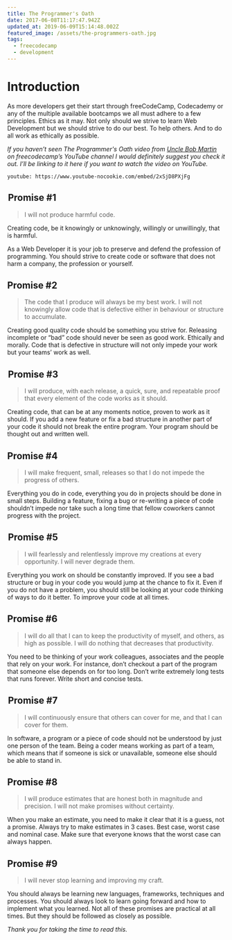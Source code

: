 ```yaml
---
title: The Programmer's Oath
date: 2017-06-08T11:17:47.942Z
updated_at: 2019-06-09T15:14:48.002Z
featured_image: /assets/the-programmers-oath.jpg
tags:
  - freecodecamp
  - development
---
```

# Introduction

As more developers get their start through freeCodeCamp, Codecademy or any of the multiple available bootcamps we all must adhere to a few principles. Ethics as it may. Not only should we strive to learn Web Development but we should strive to do our best. To help others. And to do all work as ethically as possible.

_If you haven’t seen The Programmer's Oath video from [Uncle Bob Martin](https://en.wikipedia.org/wiki/Robert_C._Martin) on freecodecamp’s YouTube channel I would definitely suggest you check it out. I’ll be linking to it here if you want to watch the video on YouTube._

`youtube: https://www.youtube-nocookie.com/embed/2xSjD8PXjFg` 

##  Promise #1

> I will not produce harmful code.

Creating code, be it knowingly or unknowingly, willingly or unwillingly, that is harmful.

As a Web Developer it is your job to preserve and defend the profession of programming. You should strive to create code or software that does not harm a company, the profession or yourself.

## Promise #2

> The code that I produce will always be my best work. I will not knowingly allow code that is defective either in behaviour or structure to accumulate.

Creating good quality code should be something you strive for. Releasing incomplete or “bad” code should never be seen as good work. Ethically and morally. Code that is defective in structure will not only impede your work but your teams’ work as well.

##  Promise #3

> I will produce, with each release, a quick, sure, and repeatable proof that every  element of the code works as it should.

Creating code, that can be at any moments notice, proven to work as it should. If you add a new feature or fix a bad structure in another part of your code it should not break the entire program. Your program should be thought out and written well.

## Promise #4

> I will make frequent, small, releases so that I do not impede the progress of others.

Everything you do in code, everything you do in projects should be done in small steps. Building a feature, fixing a bug or re-writing a piece of code shouldn’t impede nor take such a long time that fellow coworkers cannot progress with the project.

##  Promise #5

> I will fearlessly and relentlessly improve my creations at every opportunity. I will never degrade them.

Everything you work on should be constantly improved. If you see a bad structure or bug in your code you would jump at the chance to fix it. Even if you do not have a problem, you should still be looking at your code thinking of ways to do it better. To improve your code at all times.

## Promise #6
> I will do all that I can to keep the productivity of myself, and others, as high as  possible. I will do nothing that decreases that productivity.

You need to be thinking of your work colleagues, associates and the people that rely on your work. For instance, don’t checkout a part of the program that someone else depends on for too long. Don’t write extremely long tests that runs forever. Write short and concise tests.

##  Promise #7

> I will continuously ensure that others can cover for me, and that I can cover for them.

In software, a program or a piece of code should not be understood by just one person of the team. Being a coder means working as part of a team, which means that if someone is sick or unavailable, someone else should be able to stand in.

## Promise #8

> I will produce estimates that are honest both in magnitude and precision. I will not make promises without certainty.

When you make an estimate, you need to make it clear that it is a guess, not a promise. Always try to make estimates in 3 cases. Best case, worst case and nominal case. Make sure that everyone knows that the worst case can always happen.

## Promise #9

> I will never stop learning and improving my craft.

You should always be learning new languages, frameworks, techniques and processes. You should always look to learn going forward and how to implement what you learned. Not all of these promises are practical at all times. But they should be followed as closely as possible.

*Thank you for taking the time to read this.*
